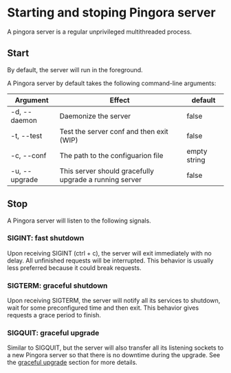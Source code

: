 # Starting and stoping Pingora server

A pingora server is a regular unprivileged multithreaded process.

## Start
By default, the server will run in the foreground.

A Pingora server by default takes the following command-line arguments:

| Argument      | Effect        | default|
| ------------- |-------------| ----|
| -d, --daemon | Daemonize the server | false |
| -t, --test | Test the server conf and then exit (WIP) | false |
| -c, --conf | The path to the configuarion file | empty string |
| -u, --upgrade | This server should gracefully upgrade a running server | false |

## Stop
A Pingora server will listen to the following signals.

### SIGINT: fast shutdown
Upon receiving SIGINT (ctrl + c), the server will exit immediately with no delay. All unfinished requests will be interrupted. This behavior is usually less preferred because it could break requests.

### SIGTERM: graceful shutdown
Upon receiving SIGTERM, the server will notify all its services to shutdown, wait for some preconfigured time and then exit. This behavior gives requests a grace period to finish.

### SIGQUIT: graceful upgrade
Similar to SIGQUIT, but the server will also transfer all its listening sockets to a new Pingora server so that there is no downtime during the upgrade. See the [graceful upgrade](graceful.md) section for more details.
